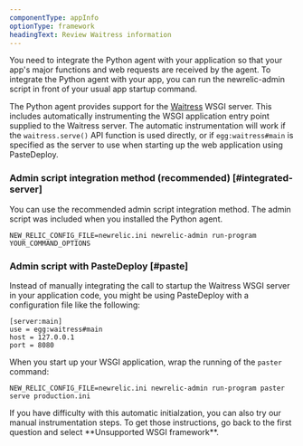 ```yaml
---
componentType: appInfo
optionType: framework
headingText: Review Waitress information
---
```


You need to integrate the Python agent with your application so that your app's major functions and web requests are received by the agent. To integrate the Python agent with your app, you can run the newrelic-admin script in front of your usual app startup command.

The Python agent provides support for the [Waitress](http://pypi.python.org/pypi/waitress) WSGI server. This includes automatically instrumenting the WSGI application entry point supplied to the Waitress server. The automatic instrumentation will work if the `waitress.serve()` API function is used directly, or if `egg:waitress#main` is specified as the server to use when starting up the web application using PasteDeploy.

### Admin script integration method (recommended) [#integrated-server]

You can use the recommended admin script integration method. The admin script was included when you installed the Python agent.

```
NEW_RELIC_CONFIG_FILE=newrelic.ini newrelic-admin run-program YOUR_COMMAND_OPTIONS
```

### Admin script with PasteDeploy [#paste]

Instead of manually integrating the call to startup the Waitress WSGI server in your application code, you might be using PasteDeploy with a configuration file like the following:

```
[server:main]
use = egg:waitress#main
host = 127.0.0.1
port = 8080
```

When you start up your WSGI application, wrap the running of the `paster` command:

```
NEW_RELIC_CONFIG_FILE=newrelic.ini newrelic-admin run-program paster serve production.ini
```

<Callout variant="tip">
  If you have difficulty with this automatic initialzation, you can also try our manual instrumentation steps. To get those instructions, go back to the first question and select **Unsupported WSGI framework**.
</Callout>